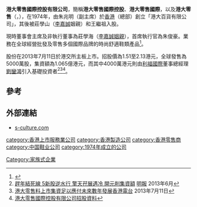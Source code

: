 '''港大零售國際控股有限公司'''，簡稱'''港大零售國際控股'''、'''港大零售國際'''，以及'''港大零售'''（'''{{lang-en|S. Culture International Holdings Limited}}'''，{{hkex|1255}}），在1974年，由朱兆明（副主席）於[[香港|香港]]（總部）創立「港大百貨有限公司」，其後被莊學山（[[李嘉誠|李嘉誠]]姻親）和王繼祖入股。

現時董事會主席及非執行董事為莊學海（[[李嘉誠家族#家族成員|李嘉誠姻親]]），首席執行官為朱俊豪。業務在全球經營批發及零售多個國際品牌的時尚舒適鞋類產品<ref>{{Cite web |url=http://www.s-culture.com/c/about.php |title=港大零售國際控股有限公司簡介 |access-date=2015-08-10 |archive-date=2019-07-17 |archive-url=https://web.archive.org/web/20190717125245/http://www.s-culture.com/c/about.php |dead-url=no }}</ref>。

股份在2013年7月11日於港交所主板上市。招股價為1.51至2.13港元，全球發售為5000萬股，集資額為1.065億港元，而其中4000萬港元則由[[利福國際|利福國際]]董事總經理[[劉鑾鴻|劉鑾鴻]]引入基礎投資者<ref>[http://specials.mingpao.com/cfm/Category.cfm?CategoryID=4467&SpecialsID=124 趕年結死線 5新股逆水行 擎天孖展遇冷 開元削集資額] {{webarchive|url=https://web.archive.org/web/20160304201825/http://specials.mingpao.com/cfm/Category.cfm?CategoryID=4467&SpecialsID=124 |date=2016-03-04 }}[[明報|明報]] 2013年6月</ref><ref>[http://rthk.hk/rthk/news/expressnews/20130711/news_20130711_55_934618.htm 港大零售料上市集資足以應付未來數年發展][[香港電台|香港電台]] 2013年7月11日</ref><ref>[http://www.s-culture.com/attachment/201306271841042_tc.pdf 港大零售國際控股有限公司招股資料]</ref>。

==參考==
{{reflist}}

==外部連結==
*[http://www.s-culture.com s-culture.com] {{Wayback|url=http://www.s-culture.com/ |date=20200811040419 }}

[[category:香港上市服務業公司|category:香港上市服務業公司]]
[[Category:家族式企業|Category:家族式企業]]
[[category:香港製造公司|category:香港製造公司]]
[[category:香港零售商|category:香港零售商]]
[[category:中国鞋业公司|category:中国鞋业公司]]
[[category:1974年成立的公司|category:1974年成立的公司]]